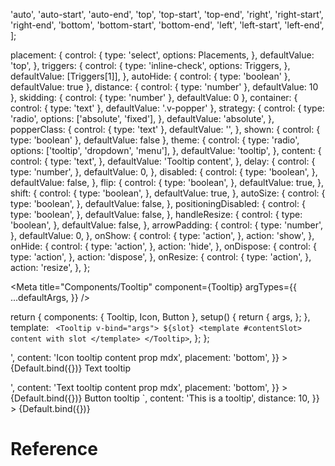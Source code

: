 

  'auto',
  'auto-start',
  'auto-end',
  'top',
  'top-start',
  'top-end',
  'right',
  'right-start',
  'right-end',
  'bottom',
  'bottom-start',
  'bottom-end',
  'left',
  'left-start',
  'left-end',
];

  placement: {
    control: {
      type: 'select',
      options: Placements,
    },
    defaultValue: 'top',
  },
  triggers: {
    control: {
      type: 'inline-check',
      options: Triggers,
    },
    defaultValue: [Triggers[1]],
  },
  autoHide: { control: { type: 'boolean' }, defaultValue: true },
  distance: { control: { type: 'number' }, defaultValue: 10 },
  skidding: { control: { type: 'number' }, defaultValue: 0 },
  container: { control: { type: 'text' }, defaultValue: '.v-popper' },
  strategy: {
    control: {
      type: 'radio',
      options: ['absolute', 'fixed'],
    },
    defaultValue: 'absolute',
  },
  popperClass: {
    control: { type: 'text' },
    defaultValue: '',
  },
  shown: { control: { type: 'boolean' }, defaultValue: false },
  theme: {
    control: {
      type: 'radio',
      options: ['tooltip', 'dropdown', 'menu'],
    },
    defaultValue: 'tooltip',
  },
  content: {
    control: {
      type: 'text',
    },
    defaultValue: 'Tooltip content',
  },
  delay: {
    control: {
      type: 'number',
    },
    defaultValue: 0,
  },
  disabled: {
    control: {
      type: 'boolean',
    },
    defaultValue: false,
  },
  flip: {
    control: {
      type: 'boolean',
    },
    defaultValue: true,
  },
  shift: {
    control: {
      type: 'boolean',
    },
    defaultValue: true,
  },
  autoSize: {
    control: {
      type: 'boolean',
    },
    defaultValue: false,
  },
  positioningDisabled: {
    control: {
      type: 'boolean',
    },
    defaultValue: false,
  },
  handleResize: {
    control: {
      type: 'boolean',
    },
    defaultValue: false,
  },
  arrowPadding: {
    control: {
      type: 'number',
    },
    defaultValue: 0,
  },
  onShow: {
    control: {
      type: 'action',
    },
    action: 'show',
  },
  onHide: {
    control: {
      type: 'action',
    },
    action: 'hide',
  },
  onDispose: {
    control: {
      type: 'action',
    },
    action: 'dispose',
  },
  onResize: {
    control: {
      type: 'action',
    },
    action: 'resize',
  },
};

<Meta
  title="Components/Tooltip"
  component={Tooltip}
  argTypes={{
    ...defaultArgs,
  }}
/>

  return {
    components: { Tooltip, Icon, Button },
    setup() {
      return {
        args,
      };
    },
    template: `
    <Tooltip v-bind="args">
      ${slot}
      <template #contentSlot>
      content with slot
      </template>
    </Tooltip>`,
  };
};

<Canvas>
  <Story
    name="Icon"
    argTypes={{ ...Default.argTypes }}
    args={{
      slot: '<Icon name="InformationCircleIcon" size="24" kind="outline" />',
      content: 'Icon tooltip content prop mdx',
      placement: 'bottom',
    }}
  >
    {Default.bind({})}
  </Story>
  <Story
    name="Text"
    argTypes={{ ...Default.argTypes }}
    args={{
      slot: '<p>Text tooltip</p>',
      content: 'Text tooltip content prop mdx',
      placement: 'bottom',
    }}
  >
    {Default.bind({})}
  </Story>
  <Story
    name="Button"
    argTypes={{ ...Default.argTypes }}
    args={{
      slot: `
      <Button variant="primary" >
        Button tooltip
      </Button>`,
      content: 'This is a tooltip',
      distance: 10,
    }}
  >
    {Default.bind({})}
  </Story>
</Canvas>

# Reference

<ArgsTable />
